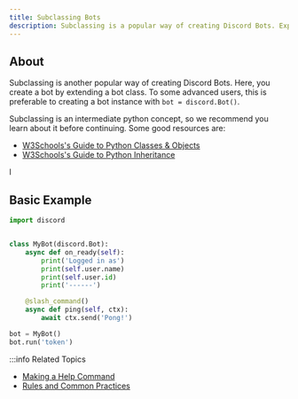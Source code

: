 ```yaml
---
title: Subclassing Bots
description: Subclassing is a popular way of creating Discord Bots. Explore how you can create a Discord bot by subclassing.
---
```


## About

Subclassing is another popular way of creating Discord Bots. Here, you create a bot by extending a bot class. To some advanced users, this is preferable to creating a bot instance with `bot = discord.Bot()`.

Subclassing is an intermediate python concept, so we recommend you learn about it before continuing. Some good resources are:

-   [W3Schools's Guide to Python Classes & Objects](https://www.w3schools.com/python/python_classes.asp)
-   [W3Schools's Guide to Python Inheritance](https://www.w3schools.com/python/python_inheritance.asp)

l
## Basic Example

```python
import discord


class MyBot(discord.Bot):
    async def on_ready(self):
        print('Logged in as')
        print(self.user.name)
        print(self.user.id)
        print('------')

    @slash_command()
    async def ping(self, ctx):
        await ctx.send('Pong!')

bot = MyBot()
bot.run('token')

```



:::info Related Topics

-   [Making a Help Command](../Extensions/Commands/help-command)
-   [Rules and Common Practices](../Getting-Started/rules-and-common-practices)
